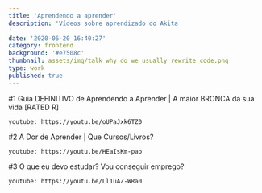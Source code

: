```yaml
---
title: 'Aprendendo a aprender'
description: 'Vídeos sobre aprendizado do Akita
'
date: '2020-06-20 16:40:27'
category: frontend
background: '#e7508c'
thumbnail: assets/img/talk_why_do_we_usually_rewrite_code.png
type: work
published: true
---
```


#1 Guia DEFINITIVO de Aprendendo a Aprender | A maior BRONCA da sua vida [RATED R]

`youtube: https://youtu.be/oUPaJxk6TZ0`

#2 A Dor de Aprender | Que Cursos/Livros?

`youtube: https://youtu.be/HEaIsKm-pao`

#3 O que eu devo estudar? Vou conseguir emprego?

`youtube: https://youtu.be/Ll1uAZ-WRa0`
